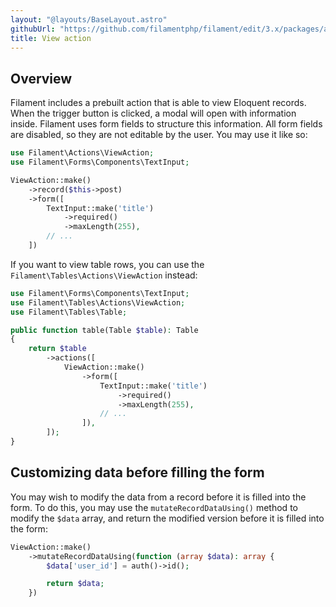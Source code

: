 ```yaml
---
layout: "@layouts/BaseLayout.astro"
githubUrl: "https://github.com/filamentphp/filament/edit/3.x/packages/actions/docs/06-prebuilt-actions/03-view.md"
title: View action
---
```


## Overview

Filament includes a prebuilt action that is able to view Eloquent records. When the trigger button is clicked, a modal will open with information inside. Filament uses form fields to structure this information. All form fields are disabled, so they are not editable by the user. You may use it like so:

```php
use Filament\Actions\ViewAction;
use Filament\Forms\Components\TextInput;

ViewAction::make()
    ->record($this->post)
    ->form([
        TextInput::make('title')
            ->required()
            ->maxLength(255),
        // ...
    ])
```

If you want to view table rows, you can use the `Filament\Tables\Actions\ViewAction` instead:

```php
use Filament\Forms\Components\TextInput;
use Filament\Tables\Actions\ViewAction;
use Filament\Tables\Table;

public function table(Table $table): Table
{
    return $table
        ->actions([
            ViewAction::make()
                ->form([
                    TextInput::make('title')
                        ->required()
                        ->maxLength(255),
                    // ...
                ]),
        ]);
}
```

## Customizing data before filling the form

You may wish to modify the data from a record before it is filled into the form. To do this, you may use the `mutateRecordDataUsing()` method to modify the `$data` array, and return the modified version before it is filled into the form:

```php
ViewAction::make()
    ->mutateRecordDataUsing(function (array $data): array {
        $data['user_id'] = auth()->id();

        return $data;
    })
```